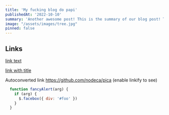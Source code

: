 ```yaml
---
title: 'My fucking blog do papi'
publishedAt: '2022-10-10'
summary: 'Another awesome post! This is the summary of our blog post! This is the summary of our blog post! This is the summary of our blog post!'
image: "/assets/images/tree.jpg"
pinned: false
---
```

## Links

[link text](http://dev.nodeca.com)

[link with title](http://nodeca.github.io/pica/demo/ "title text!")

Autoconverted link https://github.com/nodeca/pica (enable linkify to see)


[foo]: http://example.com "Example Domain"
```js {1,3-4} showLineNumbers
  function fancyAlert(arg) {
    if (arg) {
      $.facebox({ div: '#foo' })
    }
  }
```

